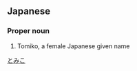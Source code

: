 ==Japanese==
{{ja-kanjitab|尊|実|子}}

===Proper noun===
{{ja-pos|proper|とみこ}}
# Tomiko, a female Japanese given name

[[Category:Japanese female given names|とみこ]]
